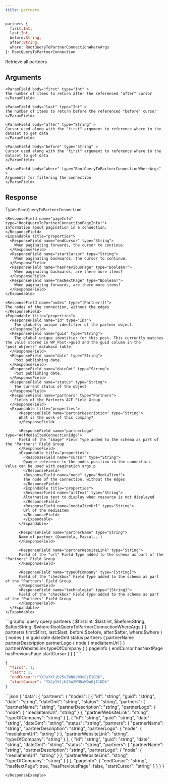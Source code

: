```yaml
---
title: partners
---
```


```graphql
partners { 
  first:Int, 
  last:Int, 
  before:String, 
  after:String,
  where: RootQueryToPartnerConnectionWhereArgs
}: RootQueryToPartnerConnection
```

Retrieve all partners

## Arguments

    <ParamField body="first" type="Int" >
    The number of items to return after the referenced "after" cursor
    </ParamField>

    <ParamField body="last" type="Int" >
    The number of items to return before the referenced "before" cursor
    </ParamField>

    <ParamField body="after" type="String" >
    Cursor used along with the "first" argument to reference where in the dataset to get data
    </ParamField>

    <ParamField body="before" type="String" >
    Cursor used along with the "first" argument to reference where in the dataset to get data
    </ParamField>

    <ParamField body="where" type="RootQueryToPartnerConnectionWhereArgs" >
    Arguments for filtering the connection
    </ParamField>

## Response

Type: `RootQueryToPartnerConnection`

    <ResponseField name="pageInfo" type="RootQueryToPartnerConnectionPageInfo!">
    Information about pagination in a connection.
    </ResponseField>
    <Expandable title="properties">
      <ResponseField name="endCursor" type="String">
        When paginating forwards, the cursor to continue.
      </ResponseField>
      <ResponseField name="startCursor" type="String">
        When paginating backwards, the cursor to continue.
      </ResponseField>
      <ResponseField name="hasPreviousPage" type="Boolean!">
        When paginating backwards, are there more items?
      </ResponseField>
      <ResponseField name="hasNextPage" type="Boolean!">
        When paginating forwards, are there more items?
      </ResponseField>
    </Expandable>

    <ResponseField name="nodes" type="[Partner!]!">
    The nodes of the connection, without the edges
    </ResponseField>
    <Expandable title="properties">
      <ResponseField name="id" type="ID!">
        The globally unique identifier of the partner object.
      </ResponseField>
      <ResponseField name="guid" type="String">
        The global unique identifier for this post. This currently matches the value stored in WP_Post->guid and the guid column in the "post_objects" database table.
      </ResponseField>
      <ResponseField name="date" type="String">
        Post publishing date.
      </ResponseField>
      <ResponseField name="dateGmt" type="String">
        Post publishing date.
      </ResponseField>
      <ResponseField name="status" type="String">
        The current status of the object
      </ResponseField>
      <ResponseField name="partners" type="Partners">
        Fields of the Partners ACF Field Group
      </ResponseField>
      <Expandable title="properties">
          <ResponseField name="partnerDescription" type="String">
          What is the work of this company?
          </ResponseField>

          <ResponseField name="partnerLogo" type="AcfMediaItemConnectionEdge">
          Field of the "image" Field Type added to the schema as part of the "Partners" Field Group
          </ResponseField>
          <Expandable title="properties">
            <ResponseField name="cursor" type="String">
            Opaque reference to the nodes position in the connection. Value can be used with pagination args.p
            </ResponseField>
            <ResponseField name="node" type="MediaItem!">
            The node of the connection, without the edges
            </ResponseField>
            <Expandable title="properties">
            <ResponseField name="altText" type="String">
            Alternative text to display when resource is not displayed
            </ResponseField>
            <ResponseField name="mediaItemUrl" type="String">
            Url of the mediaItem
            </ResponseField>
            </Expandable>
          </Expandable>

          <ResponseField name="partnerName" type="String">
          Name of partner (Quandela, Pascal...)
          </ResponseField>

          <ResponseField name="partnerWebsiteLink" type="String">
          Field of the "url" Field Type added to the schema as part of the "Partners" Field Group
          </ResponseField>

          <ResponseField name="typeOfCompany" type="[String]">
          Field of the "checkbox" Field Type added to the schema as part of the "Partners" Field Group
          </ResponseField>
          <ResponseField name="technologie" type="[String]">
          Field of the "checkbox" Field Type added to the schema as part of the "Partners" Field Group
          </ResponseField>
      </Expandable>
    </Expandable>

<RequestExample>
```graphql query
query partners (
  $first:Int, 
  $last:Int, 
  $before:String, 
  $after:String, 
  $where:RootQueryToPartnerConnectionWhereArgs
  ) {
  	partners(
      first:$first, 
      last:$last, 
      before:$before, 
      after:$after, 
      where:$where
    ) {
      nodes {
        id
        guid
        date
        dateGmt
        status
        partners {
          partnerName
          partnerDescription
          partnerLogo {
            node {
              mediaItemUrl
            }
          }
          partnerWebsiteLink
          typeOfCompany
        }
      }
      pageInfo {
        endCursor
        hasNextPage
        hasPreviousPage
        startCursor
      }
    }
}
```

```json variables
{
  "first": 1, 
  "last": 1, 
  "endCursor":"YXJyYXljb25uZWN0aW9uOjE1ODk", 
  "startCursor": "YXJyYXljb25uZWN0aW9uOjE1ODk"  
}
```

</RequestExample>

<ResponseExample>
```json
{
  "data": {
    "partners": {
      "nodes": [
        {
          "id": "string",
          "guid": "string",
          "date": "string",
          "dateGmt": "string",
          "status": "string",
          "partners": {
            "partnerName": "string",
            "partnerDescription": "string",
            "partnerLogo": {
              "node": {
                "mediaItemUrl": "string"
              }
            },
            "partnerWebsiteLink": "string",
            "typeOfCompany": "string"
          }
        },
        {
          "id": "string",
          "guid": "string",
          "date": "string",
          "dateGmt": "string",
          "status": "string",
          "partners": {
            "partnerName": "string",
            "partnerDescription": "string",
            "partnerLogo": {
              "node": {
                "mediaItemUrl": "string"
              }
            },
            "partnerWebsiteLink": "string",
            "typeOfCompany": "string"
          }
        },
        {
          "id": "string",
          "guid": "string",
          "date": "string",
          "dateGmt": "string",
          "status": "string",
          "partners": {
            "partnerName": "string",
            "partnerDescription": "string",
            "partnerLogo": {
              "node": {
                "mediaItemUrl": "string"
              }
            },
            "partnerWebsiteLink": "string",
            "typeOfCompany": "string"
          }
        }
      ],
      "pageInfo": {
        "endCursor": "string",
        "hasNextPage": true,
        "hasPreviousPage": false,
        "startCursor": "string"
      }
    }
  }
}

```
</ResponseExample>
